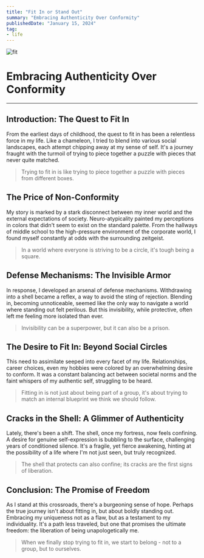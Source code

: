 ```yaml
---
title: "Fit In or Stand Out"
summary: "Embracing Authenticity Over Conformity"
publishedDate: "January 15, 2024"
tag:
- life
---
```


<img src="/articles/fit/embracing-on.png" alt="fit" className="rounded-lg" />

# Embracing Authenticity Over Conformity

---


## Introduction: The Quest to Fit In

From the earliest days of childhood, the quest to fit in has been a relentless force in my life. Like a chameleon, I tried to blend into various social landscapes, each attempt chipping away at my sense of self. It's a journey fraught with the turmoil of trying to piece together a puzzle with pieces that never quite matched.

> Trying to fit in is like trying to piece together a puzzle with pieces from different boxes.

## The Price of Non-Conformity

My story is marked by a stark disconnect between my inner world and the external expectations of society. Neuro-atypicality painted my perceptions in colors that didn't seem to exist on the standard palette. From the hallways of middle school to the high-pressure environment of the corporate world, I found myself constantly at odds with the surrounding zeitgeist.

> In a world where everyone is striving to be a circle, it's tough being a square.

## Defense Mechanisms: The Invisible Armor

In response, I developed an arsenal of defense mechanisms. Withdrawing into a shell became a reflex, a way to avoid the sting of rejection. Blending in, becoming unnoticeable, seemed like the only way to navigate a world where standing out felt perilous. But this invisibility, while protective, often left me feeling more isolated than ever.

> Invisibility can be a superpower, but it can also be a prison.

## The Desire to Fit In: Beyond Social Circles

This need to assimilate seeped into every facet of my life. Relationships, career choices, even my hobbies were colored by an overwhelming desire to conform. It was a constant balancing act between societal norms and the faint whispers of my authentic self, struggling to be heard.

> Fitting in is not just about being part of a group, it's about trying to match an internal blueprint we think we should follow.

## Cracks in the Shell: A Glimmer of Authenticity

Lately, there's been a shift. The shell, once my fortress, now feels confining. A desire for genuine self-expression is bubbling to the surface, challenging years of conditioned silence. It's a fragile, yet fierce awakening, hinting at the possibility of a life where I'm not just seen, but truly recognized.

> The shell that protects can also confine; its cracks are the first signs of liberation.

## Conclusion: The Promise of Freedom

As I stand at this crossroads, there's a burgeoning sense of hope. Perhaps the true journey isn't about fitting in, but about boldly standing out. Embracing my uniqueness not as a flaw, but as a testament to my individuality. It's a path less traveled, but one that promises the ultimate freedom: the liberation of being unapologetically me.

> When we finally stop trying to fit in, we start to belong - not to a group, but to ourselves.
